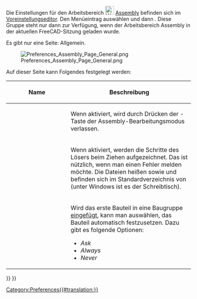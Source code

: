 <languages/>

{{Docnav/de
|[[Assembly_CreateJointBelt/de|RiemenverbindungErstellen]]
|
|[[Assembly_Workbench/de|Assembly]]
|IconL=Assembly_CreateJointBelt.svg
|IconR=
|IconC=Workbench_Assembly.svg
}}

{{TOCright}}

<div class="mw-translate-fuzzy">
Die Einstellungen für den Arbeitsbereich [[Image:Workbench_Assembly.svg|24px|link=Assembly_Workbench/de]] [[Assembly_Workbench|Assembly]] befinden sich im [[Preferences_Editor/de|Voreinstellungseditor]]. Den Menüeintrag {{MenuCommand|Bearbeiten → Einstellungen...}} auswählen und dann {{MenuCommand|[[Image:Workbench_Assembly.svg|16px]] Assembly}}. Diese Gruppe steht nur dann zur Verfügung, wenn der Arbeitsbereich Assembly in der aktuellen FreeCAD-Sitzung geladen wurde.
</div>

Es gibt nur eine Seite: Allgemein.

[[Image:Preferences_Assembly_Page_General.png]]

Auf dieser Seite kann Folgendes festgelegt werden:

{| class="wikitable"
!style="width: 33%;"|Name
!style="width: 66%;"|Beschreibung
|-
| {{MenuCommand|Esc leaves edit mode}}
| Wenn aktiviert, wird durch Drücken der {{KEY|Esc}}-Taste der Assembly-Bearbeitungsmodus verlassen.
|-
| {{MenuCommand|Log dragging steps}}
| Wenn aktiviert, werden die Schritte des Lösers beim Ziehen aufgezeichnet. Das ist nützlich, wenn man einen Fehler melden möchte. Die Dateien heißen {{FileName|runPreDrag.asmt}} sowie {{FileName|dragging.log}} und befinden sich im Standardverzeichnis von {{Incode|std::ofstream}} (unter Windows ist es der Schreibtisch).
|-
| {{MenuCommand|Ground first part}}
| Wird das erste Bauteil in eine Baugruppe [[Assembly_InsertLink/de|eingefügt]], kann man auswählen, das Bauteil automatisch festzusetzen. Dazu gibt es folgende Optionen:
* ''Ask''
* ''Always''
* ''Never''
|}


{{Docnav/de
|[[Assembly_CreateJointBelt/de|RiemenverbindungErstellen]]
|
|[[Assembly_Workbench/de|Assembly]]
|IconL=Assembly_CreateJointBelt.svg
|IconR=
|IconC=Workbench_Assembly.svg
}}

{{Assembly_Tools_navi{{#translation:}}}}
{{Userdocnavi{{#translation:}}}}
[[Category:Preferences{{#translation:}}]]